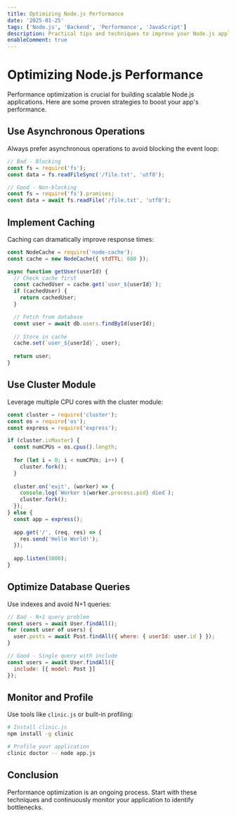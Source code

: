 ```yaml
---
title: Optimizing Node.js Performance
date: '2025-01-25'
tags: ['Node.js', 'Backend', 'Performance', 'JavaScript']
description: Practical tips and techniques to improve your Node.js application performance.
enableComment: true
---
```


# Optimizing Node.js Performance

Performance optimization is crucial for building scalable Node.js applications. Here are some proven strategies to boost your app's performance.

## Use Asynchronous Operations

Always prefer asynchronous operations to avoid blocking the event loop:

```js
// Bad - Blocking
const fs = require('fs');
const data = fs.readFileSync('/file.txt', 'utf8');

// Good - Non-blocking
const fs = require('fs').promises;
const data = await fs.readFile('/file.txt', 'utf8');
```

## Implement Caching

Caching can dramatically improve response times:

```js
const NodeCache = require('node-cache');
const cache = new NodeCache({ stdTTL: 600 });

async function getUser(userId) {
  // Check cache first
  const cachedUser = cache.get(`user_${userId}`);
  if (cachedUser) {
    return cachedUser;
  }

  // Fetch from database
  const user = await db.users.findById(userId);
  
  // Store in cache
  cache.set(`user_${userId}`, user);
  
  return user;
}
```

## Use Cluster Module

Leverage multiple CPU cores with the cluster module:

```js
const cluster = require('cluster');
const os = require('os');
const express = require('express');

if (cluster.isMaster) {
  const numCPUs = os.cpus().length;
  
  for (let i = 0; i < numCPUs; i++) {
    cluster.fork();
  }
  
  cluster.on('exit', (worker) => {
    console.log(`Worker ${worker.process.pid} died`);
    cluster.fork();
  });
} else {
  const app = express();
  
  app.get('/', (req, res) => {
    res.send('Hello World!');
  });
  
  app.listen(3000);
}
```

## Optimize Database Queries

Use indexes and avoid N+1 queries:

```js
// Bad - N+1 query problem
const users = await User.findAll();
for (const user of users) {
  user.posts = await Post.findAll({ where: { userId: user.id } });
}

// Good - Single query with include
const users = await User.findAll({
  include: [{ model: Post }]
});
```

## Monitor and Profile

Use tools like `clinic.js` or built-in profiling:

```bash
# Install clinic.js
npm install -g clinic

# Profile your application
clinic doctor -- node app.js
```

## Conclusion

Performance optimization is an ongoing process. Start with these techniques and continuously monitor your application to identify bottlenecks.
